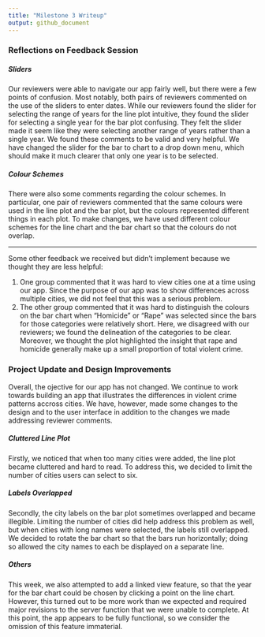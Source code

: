 ```yaml
---
title: "Milestone 3 Writeup"
output: github_document
---
```


### Reflections on Feedback Session  

##### Sliders 

Our reviewers were able to navigate our app fairly well, but there were a few points of confusion. Most notably, both pairs of reviewers commented on the use of the sliders to enter dates. While our reviewers found the slider for selecting the range of years for the line plot intuitive, they found the slider for selecting a single year for the bar plot confusing. They felt the slider made it seem like they were selecting another range of years rather than a single year. We found these comments to be valid and very helpful. We have changed the slider for the bar to chart to a drop down menu, which should make it much clearer that only one year is to be selected.

##### Colour Schemes

There were also some comments regarding the colour schemes. In particular, one pair of reviewers commented that the same colours were used in the line plot and the bar plot, but the colours represented different things in each plot. To make changes, we have used different colour schemes for the line chart and the bar chart so that the colours do not overlap. 

----
Some other feedback we received but didn't implement because we thought they are less helpful:

1. One group commented that it was hard to view cities one at a time using our app. Since the purpose of our app was to show differences across multiple cities, we did not feel that this was a serious problem. 
2. The other group commented that it was hard to distinguish the colours on the bar chart when "Homicide" or "Rape" was selected since the bars for those categories were relatively short. Here, we disagreed with our reviewers; we found the delineation of the categories to be clear. Moreover, we thought the plot highlighted the insight that rape and homicide generally make up a small proportion of total violent crime.  

### Project Update and Design Improvements
Overall, the ojective for our app has not changed. We continue to work towards building an app that illustrates the differences in violent crime patterns accross cities. We have, however, made some changes to the design and to the user interface in addition to the changes we made addressing reviewer comments. 

##### Cluttered Line Plot
Firstly, we noticed that when too many cities were added, the line plot became cluttered and hard to read. To address this, we decided to limit the number of cities users can select to six. 

##### Labels Overlapped
Secondly, the city labels on the bar plot sometimes overlapped and became illegible. Limiting the number of cities did help address this problem as well, but when cities with long names were selected, the labels still overlapped. We decided to rotate the bar chart so that the bars run horizontally; doing so allowed the city names to each be displayed on a separate line. 

##### Others
This week, we also attempted to add a linked view feature, so that the year for the bar chart could be chosen by clicking a point on the line chart. However, this turned out to be more work than we expected and required major revisions to the server function that we were unable to complete. At this point, the app appears to be fully functional, so we consider the omission of this feature immaterial.




